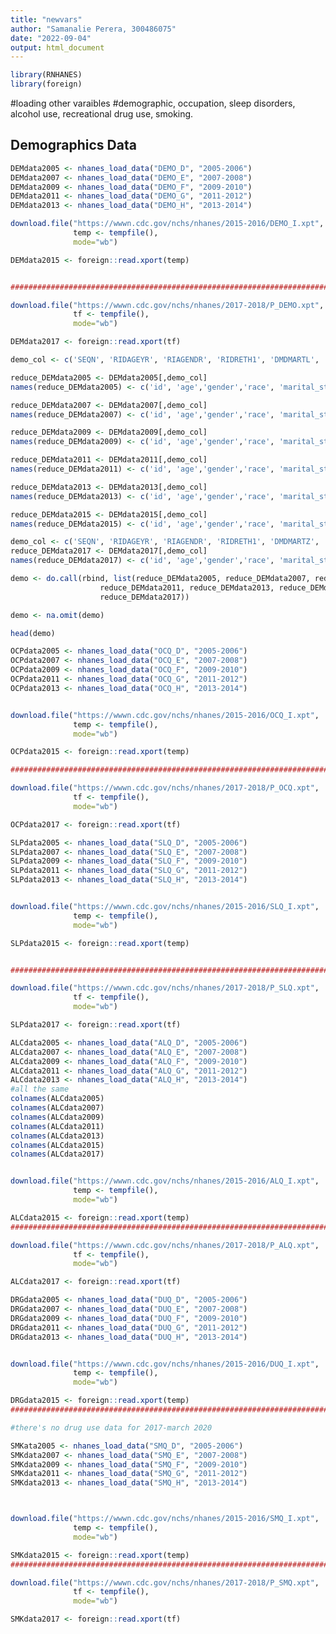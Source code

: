 ```yaml
---
title: "newvars"
author: "Samanalie Perera, 300486075"
date: "2022-09-04"
output: html_document
---
```


```r
library(RNHANES)
library(foreign)
```

#loading other varaibles 
#demographic, occupation, sleep disorders, alcohol use, recreational drug use, smoking.

## Demographics Data
```r
DEMdata2005 <- nhanes_load_data("DEMO_D", "2005-2006")
DEMdata2007 <- nhanes_load_data("DEMO_E", "2007-2008")
DEMdata2009 <- nhanes_load_data("DEMO_F", "2009-2010")
DEMdata2011 <- nhanes_load_data("DEMO_G", "2011-2012")
DEMdata2013 <- nhanes_load_data("DEMO_H", "2013-2014")

download.file("https://wwwn.cdc.gov/nchs/nhanes/2015-2016/DEMO_I.xpt", 
              temp <- tempfile(), 
              mode="wb")

DEMdata2015 <- foreign::read.xport(temp)


################################################################################

download.file("https://wwwn.cdc.gov/nchs/nhanes/2017-2018/P_DEMO.xpt", 
              tf <- tempfile(), 
              mode="wb")

DEMdata2017 <- foreign::read.xport(tf)
```

```r
demo_col <- c('SEQN', 'RIDAGEYR', 'RIAGENDR', 'RIDRETH1', 'DMDMARTL', 'INDFMPIR')

reduce_DEMdata2005 <- DEMdata2005[,demo_col]
names(reduce_DEMdata2005) <- c('id', 'age','gender','race', 'marital_status', 'Family PIR')

reduce_DEMdata2007 <- DEMdata2007[,demo_col]
names(reduce_DEMdata2007) <- c('id', 'age','gender','race', 'marital_status', 'Family PIR')

reduce_DEMdata2009 <- DEMdata2009[,demo_col]
names(reduce_DEMdata2009) <- c('id', 'age','gender','race', 'marital_status', 'Family PIR')

reduce_DEMdata2011 <- DEMdata2011[,demo_col]
names(reduce_DEMdata2011) <- c('id', 'age','gender','race', 'marital_status', 'Family PIR')

reduce_DEMdata2013 <- DEMdata2013[,demo_col]
names(reduce_DEMdata2013) <- c('id', 'age','gender','race', 'marital_status', 'Family PIR')

reduce_DEMdata2015 <- DEMdata2015[,demo_col]
names(reduce_DEMdata2015) <- c('id', 'age','gender','race', 'marital_status', 'Family PIR')

demo_col <- c('SEQN', 'RIDAGEYR', 'RIAGENDR', 'RIDRETH1', 'DMDMARTZ', 'INDFMPIR')
reduce_DEMdata2017 <- DEMdata2017[,demo_col]
names(reduce_DEMdata2017) <- c('id', 'age','gender','race', 'marital_status', 'Family PIR')

demo <- do.call(rbind, list(reduce_DEMdata2005, reduce_DEMdata2007, reduce_DEMdata2009,
                    reduce_DEMdata2011, reduce_DEMdata2013, reduce_DEMdata2015,
                    reduce_DEMdata2017))

demo <- na.omit(demo)

head(demo)
```

```r
OCPdata2005 <- nhanes_load_data("OCQ_D", "2005-2006")
OCPdata2007 <- nhanes_load_data("OCQ_E", "2007-2008")
OCPdata2009 <- nhanes_load_data("OCQ_F", "2009-2010")
OCPdata2011 <- nhanes_load_data("OCQ_G", "2011-2012")
OCPdata2013 <- nhanes_load_data("OCQ_H", "2013-2014")


download.file("https://wwwn.cdc.gov/nchs/nhanes/2015-2016/OCQ_I.xpt", 
              temp <- tempfile(), 
              mode="wb")

OCPdata2015 <- foreign::read.xport(temp)

################################################################################

download.file("https://wwwn.cdc.gov/nchs/nhanes/2017-2018/P_OCQ.xpt", 
              tf <- tempfile(), 
              mode="wb")

OCPdata2017 <- foreign::read.xport(tf)


```

```r
SLPdata2005 <- nhanes_load_data("SLQ_D", "2005-2006")
SLPdata2007 <- nhanes_load_data("SLQ_E", "2007-2008")
SLPdata2009 <- nhanes_load_data("SLQ_F", "2009-2010")
SLPdata2011 <- nhanes_load_data("SLQ_G", "2011-2012")
SLPdata2013 <- nhanes_load_data("SLQ_H", "2013-2014")


download.file("https://wwwn.cdc.gov/nchs/nhanes/2015-2016/SLQ_I.xpt", 
              temp <- tempfile(), 
              mode="wb")

SLPdata2015 <- foreign::read.xport(temp)


################################################################################

download.file("https://wwwn.cdc.gov/nchs/nhanes/2017-2018/P_SLQ.xpt", 
              tf <- tempfile(), 
              mode="wb")

SLPdata2017 <- foreign::read.xport(tf)

```

```r
ALCdata2005 <- nhanes_load_data("ALQ_D", "2005-2006")
ALCdata2007 <- nhanes_load_data("ALQ_E", "2007-2008")
ALCdata2009 <- nhanes_load_data("ALQ_F", "2009-2010")
ALCdata2011 <- nhanes_load_data("ALQ_G", "2011-2012")
ALCdata2013 <- nhanes_load_data("ALQ_H", "2013-2014")
#all the same
colnames(ALCdata2005) 
colnames(ALCdata2007)
colnames(ALCdata2009)
colnames(ALCdata2011)
colnames(ALCdata2013)
colnames(ALCdata2015)
colnames(ALCdata2017)


download.file("https://wwwn.cdc.gov/nchs/nhanes/2015-2016/ALQ_I.xpt", 
              temp <- tempfile(), 
              mode="wb")

ALCdata2015 <- foreign::read.xport(temp)
################################################################################

download.file("https://wwwn.cdc.gov/nchs/nhanes/2017-2018/P_ALQ.xpt", 
              tf <- tempfile(), 
              mode="wb")

ALCdata2017 <- foreign::read.xport(tf)


```


```r
DRGdata2005 <- nhanes_load_data("DUQ_D", "2005-2006")
DRGdata2007 <- nhanes_load_data("DUQ_E", "2007-2008")
DRGdata2009 <- nhanes_load_data("DUQ_F", "2009-2010")
DRGdata2011 <- nhanes_load_data("DUQ_G", "2011-2012")
DRGdata2013 <- nhanes_load_data("DUQ_H", "2013-2014")


download.file("https://wwwn.cdc.gov/nchs/nhanes/2015-2016/DUQ_I.xpt", 
              temp <- tempfile(), 
              mode="wb")

DRGdata2015 <- foreign::read.xport(temp)
################################################################################

#there's no drug use data for 2017-march 2020 


```


```r
SMKata2005 <- nhanes_load_data("SMQ_D", "2005-2006")
SMKdata2007 <- nhanes_load_data("SMQ_E", "2007-2008")
SMKdata2009 <- nhanes_load_data("SMQ_F", "2009-2010")
SMKdata2011 <- nhanes_load_data("SMQ_G", "2011-2012")
SMKdata2013 <- nhanes_load_data("SMQ_H", "2013-2014")



download.file("https://wwwn.cdc.gov/nchs/nhanes/2015-2016/SMQ_I.xpt", 
              temp <- tempfile(), 
              mode="wb")

SMKdata2015 <- foreign::read.xport(temp)
################################################################################

download.file("https://wwwn.cdc.gov/nchs/nhanes/2017-2018/P_SMQ.xpt", 
              tf <- tempfile(), 
              mode="wb")

SMKdata2017 <- foreign::read.xport(tf)


```

